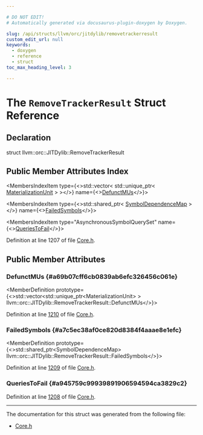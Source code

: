 ```yaml
---

# DO NOT EDIT!
# Automatically generated via docusaurus-plugin-doxygen by Doxygen.

slug: /api/structs/llvm/orc/jitdylib/removetrackerresult
custom_edit_url: null
keywords:
  - doxygen
  - reference
  - struct
toc_max_heading_level: 3

---
```





# The `RemoveTrackerResult` Struct Reference

<DoxygenPage pluginConfig={pluginConfig}>



## Declaration

<CodeBlock>struct llvm::orc::JITDylib::RemoveTrackerResult</CodeBlock>

## Public Member Attributes Index

<MembersIndex>

<MembersIndexItem
  type={<>std::vector&lt; std::unique&#95;ptr&lt; <a href="/docs/api/classes/llvm/orc/materializationunit">MaterializationUnit</a> &gt; &gt;</>}
  name={<><a href="#a69b07cff6cb0839ab6efc326456c061e">DefunctMUs</a></>}>
</MembersIndexItem>

<MembersIndexItem
  type={<>std::shared&#95;ptr&lt; <a href="/docs/api/namespaces/llvm/orc/#ad4c600dd1184757dace1280e114f5b15">SymbolDependenceMap</a> &gt;</>}
  name={<><a href="#a7c5ec38af0ce820d8384f4aaae8e1efc">FailedSymbols</a></>}>
</MembersIndexItem>

<MembersIndexItem
  type="AsynchronousSymbolQuerySet"
  name={<><a href="#a945759c99939891906594594ca3829c2">QueriesToFail</a></>}>
</MembersIndexItem>

</MembersIndex>


Definition at line 1207 of file <a href="/docs/api/files/include/include/llvm/include/llvm/executionengine/include/llvm/executionengine/orc/core-h">Core.h</a>.

<SectionDefinition>

## Public Member Attributes

### DefunctMUs {#a69b07cff6cb0839ab6efc326456c061e}

<MemberDefinition
  prototype={<>std::vector&lt;std::unique&#95;ptr&lt;MaterializationUnit&gt; &gt; llvm::orc::JITDylib::RemoveTrackerResult::DefunctMUs</>}>

Definition at line <a href="/docs/api/files/include/include/llvm/include/llvm/executionengine/include/llvm/executionengine/orc/core-h/#l01210">1210</a> of file <a href="/docs/api/files/include/include/llvm/include/llvm/executionengine/include/llvm/executionengine/orc/core-h">Core.h</a>.
</MemberDefinition>

### FailedSymbols {#a7c5ec38af0ce820d8384f4aaae8e1efc}

<MemberDefinition
  prototype={<>std::shared&#95;ptr&lt;SymbolDependenceMap&gt; llvm::orc::JITDylib::RemoveTrackerResult::FailedSymbols</>}>

Definition at line <a href="/docs/api/files/include/include/llvm/include/llvm/executionengine/include/llvm/executionengine/orc/core-h/#l01209">1209</a> of file <a href="/docs/api/files/include/include/llvm/include/llvm/executionengine/include/llvm/executionengine/orc/core-h">Core.h</a>.
</MemberDefinition>

### QueriesToFail {#a945759c99939891906594594ca3829c2}

<MemberDefinition
  prototype="AsynchronousSymbolQuerySet llvm::orc::JITDylib::RemoveTrackerResult::QueriesToFail">

Definition at line <a href="/docs/api/files/include/include/llvm/include/llvm/executionengine/include/llvm/executionengine/orc/core-h/#l01208">1208</a> of file <a href="/docs/api/files/include/include/llvm/include/llvm/executionengine/include/llvm/executionengine/orc/core-h">Core.h</a>.
</MemberDefinition>

</SectionDefinition>

<hr/>

The documentation for this struct was generated from the following file:

<ul>
<li><a href="/docs/api/files/include/include/llvm/include/llvm/executionengine/include/llvm/executionengine/orc/core-h">Core.h</a></li>
</ul>

</DoxygenPage>
